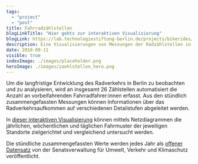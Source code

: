 ```yaml
---
tags:
  - "project"
  - "post"
title: Fahrradzählstellen
blogLinkTitle: "Hier gehts zur interaktiven Visualisierung"
blogLink: https://lab.technologiestiftung-berlin.de/projects/bikerides/de/
description: Eine Visualisierungen von Messungen der Radzählstellen in Berlin
date: 2018-09-11
visible: true
indexImage: ./images/placeholder.png
heroImage: ./images/zaehlstellen_hero.png
---
```


Um die langfristige Entwicklung des Radverkehrs in Berlin zu beobachten und zu analysieren, wird an insgesamt 26 Zählstellen automatisiert die Anzahl an vorbeifahrenden Fahrradfahrer:innen erfasst. Aus den stündlich zusammengefassten Messungen können Informationen über das Radverkehrsaufkommen auf verschiedenen Detailstufen abgeleitet werden.

In [dieser interaktiven Visualisierung](https://lab.technologiestiftung-berlin.de/projects/bikerides/de/) können mittels Netzdiagrammen die jährlichen, wöchentlichen und täglichen Fahrmuster der jeweiligen Standorte zielgerichtet und vergleichend untersucht werden.

Die stündliche zusammengefassten Werte werden jedes Jahr als [offener Datensatz](https://www.berlin.de/senuvk/verkehr/lenkung/vlb/de/radzaehlungen.shtml) von der Senatsverwaltung für Umwelt, Verkehr und Klimaschutz veröffentlicht.


<ImageSection
  src="zaehlstellen_screenshot.png"
  caption="Einige Erkenntnisse aus der Datenanalyse"
/>
